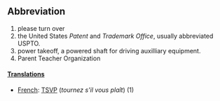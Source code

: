 ==Abbreviation==

#please turn over
# the United States ''Patent'' and ''Trademark Office'', usually abbreviated USPTO.
#power takeoff, a powered shaft for driving auxilliary equipment.
#Parent Teacher Organization

====[[Translation]]s====

*[[French]]: [[TSVP]] (''tournez s'il vous plaît'') (1)